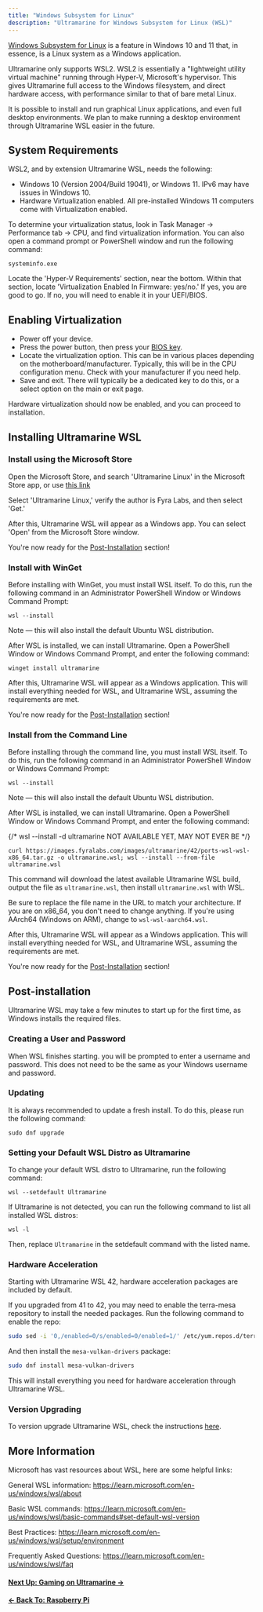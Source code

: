 ```yaml
---
title: "Windows Subsystem for Linux"
description: "Ultramarine for Windows Subsystem for Linux (WSL)"
---
```



[Windows Subsystem for Linux](https://learn.microsoft.com/en-us/windows/wsl/about) is a feature in Windows 10 and 11 that, in essence, is a Linux system as a Windows application.

Ultramarine only supports WSL2. WSL2 is essentially a "lightweight utility virtual machine" running through Hyper-V, Microsoft's hypervisor. This gives Ultramarine full access to the Windows filesystem, and direct hardware access, with performance similar to that of bare metal Linux.

It is possible to install and run graphical Linux applications, and even full desktop environments. We plan to make running a desktop environment through Ultramarine WSL easier in the future.

## System Requirements

WSL2, and by extension Ultramarine WSL, needs the following:

- Windows 10 (Version 2004/Build 19041), or Windows 11. IPv6 may have issues in Windows 10.
- Hardware Virtualization enabled. All pre-installed Windows 11 computers come with Virtualization enabled.

To determine your virtualization status, look in Task Manager -> Performance tab -> CPU, and find virtualization information. You can also open a command prompt or PowerShell window and run the following command:

```
systeminfo.exe
```

Locate the 'Hyper-V Requirements' section, near the bottom. Within that section, locate 'Virtualization Enabled In Firmware: yes/no.' If yes, you are good to go. If no, you will need to enable it in your UEFI/BIOS.

## Enabling Virtualization

- Power off your device.
- Press the power button, then press your [BIOS key](/en/setup/bioskeys).
- Locate the virtualization option. This can be in various places depending on the motherboard/manufacturer. Typically, this will be in the CPU configuration menu. Check with your manufacturer if you need help.
- Save and exit. There will typically be a dedicated key to do this, or a select option on the main or exit page.

Hardware virtualization should now be enabled, and you can proceed to installation.

## Installing Ultramarine WSL

### Install using the Microsoft Store

Open the Microsoft Store, and search 'Ultramarine Linux' in the Microsoft Store app, or use [this link](https://apps.microsoft.com/detail/9PBPG2RDMZB9?hl=en-us&gl=US&ocid=pdpshare)

Select 'Ultramarine Linux,' verify the author is Fyra Labs, and then select 'Get.'

After this, Ultramarine WSL will appear as a Windows app. You can select 'Open' from the Microsoft Store window.

You're now ready for the [Post-Installation](/en/anywhere/wsl#post-installation) section!

### Install with WinGet

Before installing with WinGet, you must install WSL itself. To do this, run the following command in an Administrator PowerShell Window or Windows Command Prompt:

```
wsl --install
```

Note — this will also install the default Ubuntu WSL distribution.

After WSL is installed, we can install Ultramarine. Open a PowerShell Window or Windows Command Prompt, and enter the following command:

```
winget install ultramarine
```

After this, Ultramarine WSL will appear as a Windows application. This will install everything needed for WSL, and Ultramarine WSL, assuming the requirements are met.

You're now ready for the [Post-Installation](/en/anywhere/wsl#post-installation) section!

### Install from the Command Line

Before installing through the command line, you must install WSL itself. To do this, run the following command in an Administrator PowerShell Window or Windows Command Prompt:

```
wsl --install
```

Note — this will also install the default Ubuntu WSL distribution.

After WSL is installed, we can install Ultramarine. Open a PowerShell Window or Windows Command Prompt, and enter the following command:

{/* wsl --install -d ultramarine NOT AVAILABLE YET, MAY NOT EVER BE */}

```
curl https://images.fyralabs.com/images/ultramarine/42/ports-wsl-wsl-x86_64.tar.gz -o ultramarine.wsl; wsl --install --from-file ultramarine.wsl
```

This command will download the latest available Ultramarine WSL build, output the file as `ultramarine.wsl`, then install `ultramarine.wsl` with WSL.

Be sure to replace the file name in the URL to match your architecture. If you are on x86_64, you don't need to change anything. If you're using AArch64 (Windows on ARM), change to `wsl-wsl-aarch64.wsl`.

After this, Ultramarine WSL will appear as a Windows application. This will install everything needed for WSL, and Ultramarine WSL, assuming the requirements are met.

You're now ready for the [Post-Installation](/en/anywhere/wsl#post-installation) section!

## Post-installation

Ultramarine WSL may take a few minutes to start up for the first time, as Windows installs the required files.

### Creating a User and Password

When WSL finishes starting. you will be prompted to enter a username and password. This does not need to be the same as your Windows username and password.

### Updating

It is always recommended to update a fresh install. To do this, please run the following command:

```
sudo dnf upgrade
```

### Setting your Default WSL Distro as Ultramarine

To change your default WSL distro to Ultramarine, run the following command:

```
wsl --setdefault Ultramarine
```

If Ultramarine is not detected, you can run the following command to list all installed WSL distros:

```
wsl -l
```

Then, replace `Ultramarine` in the setdefault command with the listed name.

### Hardware Acceleration

Starting with Ultramarine WSL 42, hardware acceleration packages are included by default.

If you upgraded from 41 to 42, you may need to enable the terra-mesa repository to install the needed packages.
Run the following command to enable the repo:

```sh
sudo sed -i '0,/enabled=0/s/enabled=0/enabled=1/' /etc/yum.repos.d/terra-mesa.repo
```

And then install the `mesa-vulkan-drivers` package:

```sh
sudo dnf install mesa-vulkan-drivers
```

This will install everything you need for hardware acceleration through Ultramarine WSL.

### Version Upgrading

To version upgrade Ultramarine WSL, check the instructions [here](/en/release/42-upgrades#upgrading-ultramarine-wsl-system-versions).

## More Information

Microsoft has vast resources about WSL, here are some helpful links:

General WSL information: https://learn.microsoft.com/en-us/windows/wsl/about

Basic WSL commands: https://learn.microsoft.com/en-us/windows/wsl/basic-commands#set-default-wsl-version

Best Practices: https://learn.microsoft.com/en-us/windows/wsl/setup/environment

Frequently Asked Questions: https://learn.microsoft.com/en-us/windows/wsl/faq

#### [Next Up: Gaming on Ultramarine →](/en/usage/gaming)

#### [← Back To: Raspberry Pi](/en/anywhere/rpi)
